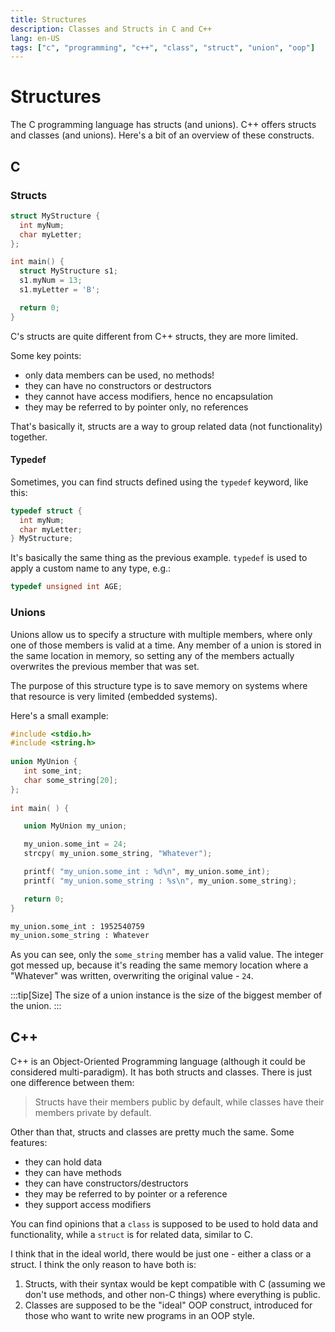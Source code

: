```yaml
---
title: Structures
description: Classes and Structs in C and C++
lang: en-US
tags: ["c", "programming", "c++", "class", "struct", "union", "oop"]
---
```



# Structures

The C programming language has structs (and unions). C++ offers structs and
classes (and unions). Here's a bit of an overview of these constructs.

## C

### Structs

```c
struct MyStructure {
  int myNum;
  char myLetter;
};

int main() {
  struct MyStructure s1;
  s1.myNum = 13;
  s1.myLetter = 'B';

  return 0;
} 
```

C's structs are quite different from C++ structs, they are more limited.

Some key points:

- only data members can be used, no methods!
- they can have no constructors or destructors
- they cannot have access modifiers, hence no encapsulation
- they may be referred to by pointer only, no references

That's basically it, structs are a way to group related data (not functionality)
together.

#### Typedef

Sometimes, you can find structs defined using the `typedef` keyword, like this:

```c
typedef struct {
  int myNum;
  char myLetter;
} MyStructure;
```

It's basically the same thing as the previous example. `typedef` is used to apply a custom name to any type, e.g.:

```c
typedef unsigned int AGE;
```

### Unions

Unions allow us to specify a structure with multiple members, where only one of
those members is valid at a time. Any member of a union is stored in the same
location in memory, so setting any of the members actually overwrites the
previous member that was set.

The purpose of this structure type is to save memory on systems where that resource is
very limited (embedded systems).

Here's a small example:

```c title="Code"
#include <stdio.h>
#include <string.h>
 
union MyUnion {
   int some_int;
   char some_string[20];
};
 
int main( ) {

   union MyUnion my_union;        

   my_union.some_int = 24;
   strcpy( my_union.some_string, "Whatever");

   printf( "my_union.some_int : %d\n", my_union.some_int);
   printf( "my_union.some_string : %s\n", my_union.some_string);

   return 0;
}
```

```sh title="cout"
my_union.some_int : 1952540759
my_union.some_string : Whatever
```

As you can see, only the `some_string` member has a valid value. The integer
got messed up, because it's reading the same memory location where a "Whatever"
was written, overwriting the original value - `24`.

:::tip[Size]
The size of a union instance is the size of the biggest member of the union.
:::

## C++

C++ is an Object-Oriented Programming language (although it could be considered
multi-paradigm). It has both structs and classes. There is just one difference
between them:

> Structs have their members public by default, while classes have their members 
> private by default.

Other than that, structs and classes are pretty much the same.
Some features:

- they can hold data
- they can have methods
- they can have constructors/destructors
- they may be referred to by pointer or a reference
- they support access modifiers

You can find opinions that a `class` is supposed to be used to hold data
and functionality, while a `struct` is for related data, similar to C.

I think that in the ideal world, there would be just one - either a
class or a struct. I think the only reason to have both is:

1. Structs, with their syntax would be kept compatible with C (assuming we don't
   use methods, and other non-C things) where everything is public.
2. Classes are supposed to be the "ideal" OOP construct, introduced for those
   who want to write new programs in an OOP style.